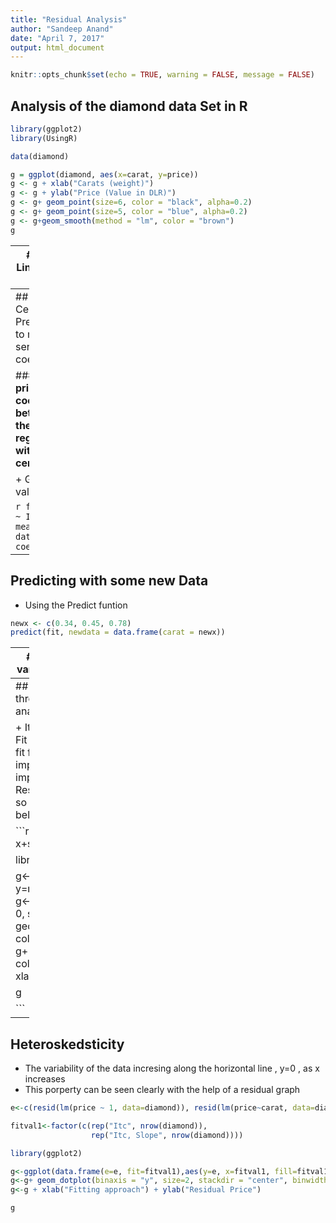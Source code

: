 ```yaml
---
title: "Residual Analysis"
author: "Sandeep Anand"
date: "April 7, 2017"
output: html_document
---
```


```r
knitr::opts_chunk$set(echo = TRUE, warning = FALSE, message = FALSE)
```

## Analysis of the diamond data Set in R

```r

library(ggplot2)
library(UsingR)

data(diamond)

g = ggplot(diamond, aes(x=carat, y=price))
g <- g + xlab("Carats (weight)")
g <- g + ylab("Price (Value in DLR)")
g <- g+ geom_point(size=6, color = "black", alpha=0.2)
g <- g+ geom_point(size=5, color = "blue", alpha=0.2)
g <- g+geom_smooth(method = "lm", color = "brown")
g
```

---
## Fitting the Linear regression model

### **This will be printing the coefficients beta0, beta1 for the linear regression model**

```r
fit<-lm(price ~ carat, data = diamond)
coef(fit)
```


---
## Mean Centering the Predictor variable to make more sense of the coefficients 

### **This will be printing the coefficients beta0, beta1 for the linear regression model with the mean centered**

+ Getting the value in carat/10

```r
fit2<-lm(price ~ I((carat-mean(carat))*10), data = diamond)
coef(fit2)
```

---
## Predicting with some new Data 

+ Using the Predict funtion 

```r
newx <- c(0.34, 0.45, 0.78)
predict(fit, newdata = data.frame(carat = newx))
```


---
## Illustrating the Residual variation throgh a residual plot

+ Using the Predict funtion 
+ Residuals have to sum to 0 and so they have to lie above and below the line y=0

```r
data(diamond)
y<-diamond$price; x<-diamond$carat; n<-length(y)

#Creating the linear regression object that is created by lm
fitval<-lm(y~x)


#Summary of Fit and elements of fit
summary(fitval)

e<-resid(fitval)

#Vector of the Prediction of the observed x values ie, carat values 
yhat<-predict(fitval)

# Finding the maximum of the residual variation through the formula as well as manually
max(abs(e-(y-yhat)))

max(abs(e-(y-coef(fitval)[1] - coef(fitval)[2]*x)))

#Plot-1
plot(y, x, xlab = "Carats (Weight)", ylab = "Price ($)", bg="lightblue", col="black", cex=1.1, pch=21, frame=FALSE, title(main = "Residuals seen in terms of the linear fit regression line"))
abline(fitval,lwd=2)
for(i in 1:n)
  lines(c(x[i], x[i]), c(y[i], yhat[i]), col="purple", lwd=2)

#Plot-2
plot(x, e, xlab = "Carats (Weight)", ylab = "Price ($)", bg="lightblue", col="black", cex=2, pch=21, frame=FALSE, title(main = "Residual True representation"))
abline(h=0, lwd=2)
for(i in 1 :n)
  lines(c(x[i],x[i]), c(e[i], 0), col="red", lwd=2)

# Sum of Residuals 
sum(e)

# Sum of Residuals multiplied with the predictors
sum(e*x)
```


---
## Illustrating another example through Linear fit and Residual analysis

+ It is not necessary that Linear Fit model will always be the best fit for a model, but it will still be important in representing important information
+ Residuals have to sum to 0 and so they have to lie above and below the line y=0

```r
x<-runif(100, -3,3)
y<-x+sin(x)+rnorm(100,sd=0.2)

library(ggplot2)

g<-ggplot(data.frame(x=x, y=resid(lm(y~x))),aes(x=x,y=y))
g<-g+ geom_hline(yintercept = 0, size=2)
g<-g+ geom_point(size=7, color="black", alpha=0.4)
g<-g+ geom_point(size=5, color="red", alpha=0.4)
g<-g + xlab("X") + ylab("Residual")

g

```

---
## Heteroskedsticity

+ The variability of the data incresing along the horizontal line , y=0 , as x increases 
+ This porperty can be seen clearly with the help of a residual graph

```r
e<-c(resid(lm(price ~ 1, data=diamond)), resid(lm(price~carat, data=diamond)))

fitval1<-factor(c(rep("Itc", nrow(diamond)),
                  rep("Itc, Slope", nrow(diamond))))

library(ggplot2)

g<-ggplot(data.frame(e=e, fit=fitval1),aes(y=e, x=fitval1, fill=fitval1))
g<-g+ geom_dotplot(binaxis = "y", size=2, stackdir = "center", binwidth = 20)
g<-g + xlab("Fitting approach") + ylab("Residual Price")

g

```


